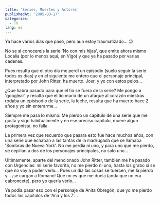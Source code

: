 ```yaml
---
title: 'Series, Muertes y Actores'
publishedAt: '2005-03-17'
categories:
  - TV
lang: es
---
```


Ya hace varios días que pasó, pero aun estoy traumatizado... 😉

No se si conocereis la serie 'No con mis hijas', que emite ahora mismo Localia (por lo menos aqui, en Vigo) y que ya ha pasado por varias cadenas.

Pues resulta que el otro día me perdí un episodio (suelo seguir la serie todos os días) y en el siguiente me entero que el personaje principal, interpretado por John Ritter, ha muerto. Joer, y yo con estos pelos... 

¿Que habra pasado para que el tio se fuera de la serie? Me pongo a 'googlear' y resulta que el tio murió de un ataque al corazón miestras rodaba un episisodio de la serie, la leche, resulta que ha muerto hace 2 años y yo sin enterarme... 

Siempre me pasa lo mismo: Me pierdo un capitulo de una serie que me gusta y sigo habitualmente y en ese preciso capitulo, muere algun protagonista, no falla. 

La primera vez que recuerdo que pasara esto fue hace muchos años, con una serie que echaban a las tantas de la madrugada que se llamaba 'Sombras de Nueva York'. 
No me perdia ni uno, y para uno que me pierdo, se cepillan a dos de los personajes principales, no solo uno... 

Ultimamente, aparte del mencionado John Ritter, también me ha pasado con Urgencias: mi serie favorita, no me pierdo ni uno, hasta los grabo si se que no voy a poder verlo...
Pues un día las cosas se tuercen, me la pierdo y... ¡se cargan a Romano! Que no es que me duela (anda que no era cabroncete), pero yo quería verlo... 

Ya podía pasar eso con el personaje de Anita Obregón, que yo me pierdo todos los capitulos de 'Ana y los 7'...
